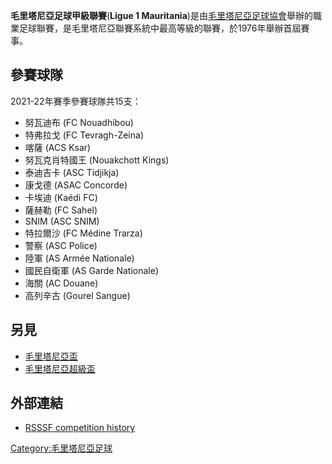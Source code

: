 {{Infobox football league
| name       =毛里塔尼亞足球甲級聯賽
| logo       = <!-- 檔案不存在 Ligue 1 (Mauritania).png ，可從英文維基百科取得 -->
| pixels     =
| country    = {{flagicon|MTN}} [[毛里塔尼亞|毛里塔尼亞]]
| confed     = [[非洲足球協會|CAF]]
| founded    = 1976
| teams      = 14
| relegation = 毛里塔尼亞足球乙級聯賽
| levels     = 1
| domest_cup = [[Coupe_du_Président_de_la_République|Coupe du Président de la République]] <br> [[毛里塔尼亞超級盃|毛里塔尼亞超級盃]]
| confed_cup = [[非洲聯賽冠軍盃|非洲聯賽冠軍盃]] <br> [[非洲聯盟盃|非洲聯盟盃]]
| champions  = [[ASC_Tevragh-Zeïne|ASC Tevragh-Zeïne]]
| season     = 2014–15
| most successful club = [[ASC_Garde_Nationale|ASC Garde Nationale]] (7) <br> ASC Police (7)
| tv         =http://www.tvm.mr/ TV Mauritanie
| website    =
| current    = 2014–15
}}

'''毛里塔尼亞足球甲級聯賽'''('''Ligue 1 Mauritania''')是由[[毛里塔尼亞足球協會|毛里塔尼亞足球協會]]舉辦的職業足球聯賽，是毛里塔尼亞聯賽系統中最高等級的聯賽，於1976年舉辦首屆賽事。

==參賽球隊==
2021-22年賽季參賽球隊共15支：
*努瓦迪布 (FC Nouadhibou)
*特弗拉戈 (FC Tevragh-Zeina)
*喀薩 (ACS Ksar)
*努瓦克肖特國王 (Nouakchott Kings)
*泰迪吉卡 (ASC Tidjikja)
*康戈德 (ASAC Concorde)
*卡埃迪 (Kaédi FC)
*薩赫勒 (FC Sahel)
*SNIM (ASC SNIM)
*特拉爾沙 (FC Médine Trarza)
*警察 (ASC Police)
*陸軍 (AS Armée Nationale)
*國民自衛軍 (AS Garde Nationale)
*海關 (AC Douane)
*高列辛古 (Gourel Sangue)


==另見==
* [[毛里塔尼亞盃|毛里塔尼亞盃]]
* [[毛里塔尼亞超級盃|毛里塔尼亞超級盃]]

==外部連結==
*[http://www.rsssf.com/tablesm/maurchamp.html RSSSF competition history] {{Wayback|url=http://www.rsssf.com/tablesm/maurchamp.html |date=20110628211927 }}
{{CAF leagues}}
[[Category:毛里塔尼亞足球|Category:毛里塔尼亞足球]]